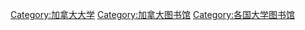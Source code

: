 [[Category:加拿大大学|Category:加拿大大学]]
[[Category:加拿大图书馆|Category:加拿大图书馆]]
[[Category:各国大学图书馆|Category:各国大学图书馆]]